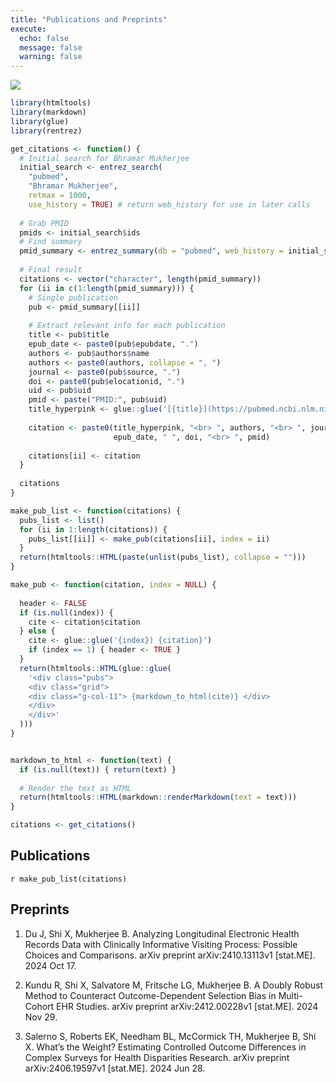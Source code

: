 ```yaml
---
title: "Publications and Preprints"
execute: 
  echo: false
  message: false
  warning: false
---
```


::: {.column-body}
![](images/banner-images/publications-preprints.jpg)
:::

```r
library(htmltools)
library(markdown)
library(glue)
library(rentrez)

get_citations <- function() {
  # Initial search for Bhramar Mukherjee
  initial_search <- entrez_search(
    "pubmed",
    "Bhramar Mukherjee", 
    retmax = 1000,
    use_history = TRUE) # return web_history for use in later calls
  
  # Grab PMID
  pmids <- initial_search$ids
  # Find summary
  pmid_summary <- entrez_summary(db = "pubmed", web_history = initial_search$web_history)
  
  # Final result
  citations <- vector("character", length(pmid_summary))
  for (ii in c(1:length(pmid_summary))) {
    # Single publication
    pub <- pmid_summary[[ii]]
    
    # Extract relevant info for each publication
    title <- pub$title
    epub_date <- paste0(pub$epubdate, ".")
    authors <- pub$authors$name
    authors <- paste0(authors, collapse = ", ")
    journal <- paste0(pub$source, ".")
    doi <- paste0(pub$elocationid, ".")
    uid <- pub$uid
    pmid <- paste("PMID:", pub$uid)
    title_hyperpink <- glue::glue('[{title}](https://pubmed.ncbi.nlm.nih.gov/{uid}/)')
    
    citation <- paste0(title_hyperpink, "<br> ", authors, "<br> ", journal, " ",
                       epub_date, " ", doi, "<br> ", pmid)
    
    citations[ii] <- citation
  }
  
  citations
}

make_pub_list <- function(citations) {
  pubs_list <- list()
  for (ii in 1:length(citations)) {
    pubs_list[[ii]] <- make_pub(citations[ii], index = ii)
  }
  return(htmltools::HTML(paste(unlist(pubs_list), collapse = "")))
}

make_pub <- function(citation, index = NULL) {
  
  header <- FALSE
  if (is.null(index)) {
    cite <- citation$citation
  } else {
    cite <- glue::glue('{index}) {citation}')
    if (index == 1) { header <- TRUE }
  }
  return(htmltools::HTML(glue::glue(
    '<div class="pubs">
    <div class="grid">
    <div class="g-col-11"> {markdown_to_html(cite)} </div>
    </div>
    </div>'
  )))
}


markdown_to_html <- function(text) {
  if (is.null(text)) { return(text) }
  
  # Render the text as HTML
  return(htmltools::HTML(markdown::renderMarkdown(text = text)))
}
```


```r
citations <- get_citations()
```


## Publications

`r make_pub_list(citations)`


## Preprints

1. Du J, Shi X, Mukherjee B. Analyzing Longitudinal Electronic Health Records Data with Clinically Informative Visiting Process: Possible Choices and Comparisons. arXiv preprint arXiv:2410.13113v1 [stat.ME]. 2024 Oct 17.

2. Kundu R, Shi X, Salvatore M, Fritsche LG, Mukherjee B. A Doubly Robust Method to Counteract Outcome-Dependent Selection Bias in Multi-Cohort EHR Studies. arXiv preprint arXiv:2412.00228v1 [stat.ME]. 2024 Nov 29.

3. Salerno S, Roberts EK, Needham BL, McCormick TH, Mukherjee B, Shi X. What’s the Weight? Estimating Controlled Outcome Differences in Complex Surveys for Health Disparities Research. arXiv preprint arXiv:2406.19597v1 [stat.ME]. 2024 Jun 28.